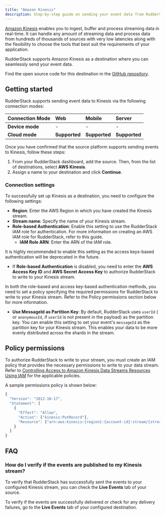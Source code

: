 ```yaml
---
title: "Amazon Kinesis"
description: Step-by-step guide on sending your event data from RudderStack to Amazon Kinesis.
---
```


[Amazon Kinesis](https://aws.amazon.com/kinesis/) enables you to ingest, buffer and process streaming data in real-time. It can handle any amount of streaming data and process data from hundreds of thousands of sources with very low latencies along with the flexibility to choose the tools that best suit the requirements of your application.

RudderStack supports Amazon Kinesis as a destination where you can seamlessly send your event data.

<div class="infoBlock">
Find the open source code for this destination in the <a href="https://github.com/rudderlabs/rudder-transformer/tree/master/src/v0/destinations/kinesis">GitHub repository</a>.
</div>

## Getting started

RudderStack supports sending event data to Kinesis via the following <Link to="/rudderstack-cloud/rudderstack-connection-modes/">connection modes</Link>:

| **Connection Mode** | **Web**       | **Mobile**    | **Server**    |
| :------------------ | :------------ | :------------ | :------------ |
| **Device mode**     | -             | -             | -             |
| **Cloud mode**      | **Supported** | **Supported** | **Supported** |

Once you have confirmed that the source platform supports sending events to Kinesis, follow these steps:

1. From your RudderStack dashboard, add the source. Then, from the list of destinations, select **AWS Kinesis**.
2. Assign a name to your destination and click **Continue**.

### Connection settings

To successfully set up Kinesis as a destination, you need to configure the following settings:

- **Region**: Enter the AWS Region in which you have created the Kinesis stream.
- **Stream name**: Specify the name of your Kinesis stream.
- **Role-based Authentication**: Enable this setting to use the RudderStack IAM role for authentication. For more information on creating an AWS IAM role for RudderStack, refer to <Link to="/destinations/aws-iam-role-for-rudderstack/#creating-a-rudderstack-iam-role">this guide</Link>.
  - **IAM Role ARN**: Enter the ARN of the IAM role.

<div class="warningBlock">
It is highly recommended to enable this setting as the access keys-based authentication will be deprecated in the future.
</div>

- If **Role-based Authentication** is disabled, you need to enter the **AWS Access Key ID** and **AWS Secret Access Key** to authorize RudderStack to write to your Kinesis stream.

<div class="infoBlock">
In both the role-based and access key-based authentication methods, you need to set a policy specifying the required permissions for RudderStack to write to your Kinesis stream. Refer to the <Link to="#policy-permissions">Policy permissions</Link> section below for more information. 
</div>

- **Use MessageId as Partition Key**: By default, RudderStack uses `userId` ( or `anonymousId`, if `userId` is not present in the payload) as the partition key. You can enable this setting to set your event's `messageId` as the partition key for your Kinesis stream. This enables your data to be more evenly distributed across the shards in the stream.

## Policy permissions

To authorize RudderStack to write to your stream, you must create an IAM policy that provides the necessary permissions to write to your data stream. Refer to [Controlling Access to Amazon Kinesis Data Streams Resources Using IAM](https://docs.aws.amazon.com/streams/latest/dev/controlling-access.html) for the applicable policies. 

A sample permissions policy is shown below:

```javascript
{
  "Version": "2012-10-17",
  "Statement": [
    {
      "Effect": "Allow",
      "Action": ["kinesis:PutRecord"],
      "Resource": ["arn:aws:kinesis:{region}:{account-id}:stream/{stream-name}"]
    }
  ]
}
```

## FAQ

### How do I verify if the events are published to my Kinesis stream?

To verify that RudderStack has successfully sent the events to your configured Kinesis stream, you can check the **Live Events** tab of your source.

To verify if the events are successfully delivered or check for any delivery failures, go to the **Live Events** tab of your configured destination.